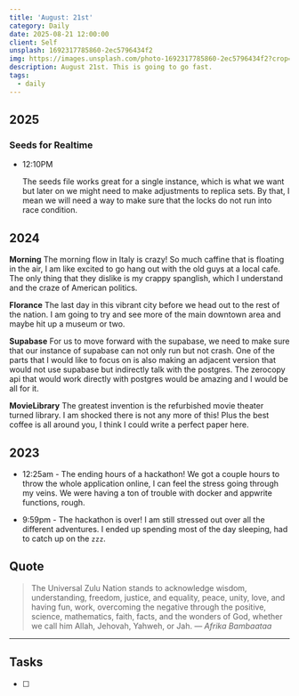 ```yaml
---
title: 'August: 21st'
category: Daily
date: 2025-08-21 12:00:00
client: Self
unsplash: 1692317785860-2ec5796434f2
img: https://images.unsplash.com/photo-1692317785860-2ec5796434f2?crop=entropy&cs=srgb&fm=jpg&ixid=MnwzNjM5Nzd8MHwxfHJhbmRvbXx8fHx8fHx8fDE2ODE3NDg2ODY&ixlib=rb-4.0.3&q=85
description: August 21st. This is going to go fast.
tags:
  - daily
---
```



## 2025

### Seeds for Realtime

-   12:10PM
    
    The seeds file works great for a single instance, which is what we want but later on we might need to make adjustments to replica sets.
    By that, I mean we will need a way to make sure that the locks do not run into race condition.

## 2024

**Morning**
The morning flow in Italy is crazy!
So much caffine that is floating in the air, I am like excited to go hang out with the old guys at a local cafe.
The only thing that they dislike is my crappy spanglish, which I understand and the craze of American politics.

**Florance**
The last day in this vibrant city before we head out to the rest of the nation.
I am going to try and see more of the main downtown area and maybe hit up a museum or two.

**Supabase**
For us to move forward with the supabase, we need to make sure that our instance of supabase can not only run but not crash.
One of the parts that I would like to focus on is also making an adjacent version that would not use supabase but indirectly talk with the postgres.
The zerocopy api that would work directly with postgres would be amazing and I would be all for it.

**MovieLibrary**
The greatest invention is the refurbished movie theater turned library.
I am shocked there is not any more of this!
Plus the best coffee is all around you, I think I could write a perfect paper here.

<Adsense />

## 2023

- 12:25am - The ending hours of a hackathon! We got a couple hours to throw the whole application online, I can feel the stress going through my veins. We were having a ton of trouble with docker and appwrite functions, rough.

- 9:59pm - The hackathon is over! I am still stressed out over all the different adventures. I ended up spending most of the day sleeping, had to catch up on the `zzz`.

## Quote

> The Universal Zulu Nation stands to acknowledge wisdom, understanding, freedom, justice, and equality, peace, unity, love, and having fun, work, overcoming the negative through the positive, science, mathematics, faith, facts, and the wonders of God, whether we call him Allah, Jehovah, Yahweh, or Jah.
> — <cite>Afrika Bambaataa</cite>

---

## Tasks

- [ ]

